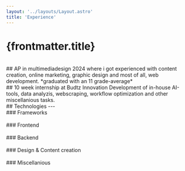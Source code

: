 ```yaml
---
layout: '../layouts/Layout.astro'
title: 'Experience'
---
```


# {frontmatter.title}
<br/>
## AP in multimediadesign 2024
where i got experienced with content creation, online marketing, graphic design and most of all, web development.  
*graduated with an 11 grade-average*  
<br/>
## 10 week internship at Budtz Innovation
Development of in-house AI-tools, data analyzis, webscraping, workflow optimization  
and other miscellanious tasks. 
<br/>
## Technologies  
---  
<br/>
### Frameworks 
<article class="flex flex-wrap gap-4 p-4">
<Icon name="react_logo_dark" size={48} class="text-[#087EA4] dark:text-[#58C4DC]" title="React"/>
<Icon name="next_logo" size={48} class="text-black" title="NextJS"/>
<Icon name="astro-icon-light" size={48} class="text-dark dark:text-light" title="Astro"/>
</article>
<br/>
### Frontend  
<article class="flex flex-wrap gap-4 p-4">
<Icon name="tailwindcss_logo" size={48} class="" title="Tailwind CSS"/>
<Icon name="ts-logo" size={48} class="" title="TypeScript"/>
<Icon name="CSS3_logo" size={48} class="" title="CSS"/>
<Icon name="HTML5_Badge" size={48} class="" title="HTML"/>
<Icon name="JavaScript_logo" size={48} class="text-dark" title="Vanilla JavaScript"/>
<Icon name="Threejs-logo" size={48} class="text-dark" title="THREE js"/>
<Icon name="mdx_logo" height={48} width={72} class="text-[#0969da] stroke-light stroke-[6] dark:text-[#fcb32c] dark:stroke-dark" title="MDX"/>
</article>
<br/>
### Backend  
<article class="flex flex-wrap gap-4 p-4">
<Icon name="nodejsStackedLight" height={48} width={72} class="text-dark dark:text-light" title="NodeJS"/>
<Icon name="Go-Logo_Blue" height={56} width={72} class="text-[#00ACD7] " title="GoLang"/>
<Icon name="GraphQL_logo" size={48} class="" title="GraphQL"/>
<Icon name="shopify_glyph"size={48}  class="text-[#00ACD7] " title="Shopify/Storefront API"/>
</article>
<br/>
### Design & Content creation
<article class="flex flex-wrap gap-4 p-4">
<Icon name="adobe-logo" size={48} class="" title="Adobe creative Suite"/>
<Icon name="blender_community_badge" size={48} class="" title="Blender3D"/>
<Icon name="Figma-Icon" size={48} class="" title="Figma"/>
</article>
<br/>
### Miscellanious
<article class="flex flex-wrap gap-4 p-4">
<Icon name="github-mark" size={48} class="text-dark dark:text-light" title="Github"/>
</article>
<br/>

